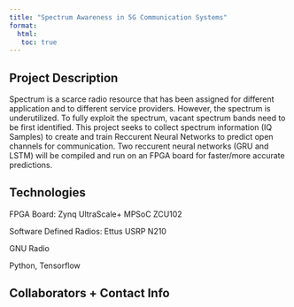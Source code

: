 ---
title: "Spectrum Awareness in 5G Communication Systems"
format: 
  html: 
   toc: true
---
## Project Description
Spectrum is a scarce radio resource that has been assigned for different application and to different service providers. However, the spectrum is underutilized. To fully exploit the spectrum, vacant spectrum bands need to be first identified. This project seeks to collect spectrum information (IQ Samples) to create and train Reccurent Neural Networks to predict open channels for communication. Two reccurent neural networks (GRU and LSTM) will be compiled and run on an FPGA board for faster/more accurate predictions. 


## Technologies
FPGA Board: Zynq UltraScale+ MPSoC ZCU102

Software Defined Radios: Ettus USRP N210

GNU Radio

Python, Tensorflow

## Collaborators + Contact Info


